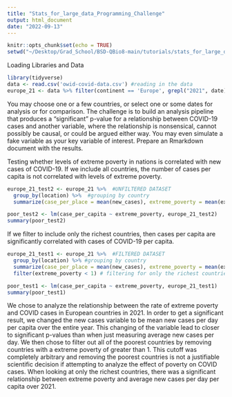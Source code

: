 ```yaml
---
title: "Stats_for_large_data_Programming_Challenge"
output: html_document
date: "2022-09-13"
---
```


```r
knitr::opts_chunk$set(echo = TRUE)
setwd("~/Desktop/Grad_School/BSD-QBio8-main/tutorials/stats_for_large_data")
```


Loading Libraries and Data
```r
library(tidyverse)
data <- read.csv('owid-covid-data.csv') #reading in the data
europe_21 <- data %>% filter(continent == 'Europe', grepl("2021", date)) #selecting for Europe and the year 2021
```
You may choose one or a few countries, or select one or some dates for analysis or for comparison.
The challenge is to build an analysis pipeline that produces a “significant” p-value for a relationship between COVID-19 cases and another variable, where the relationship is nonsensical, cannot possibly be causal, or could be argued either way. You may even simulate a fake variable as your key variable of interest. Prepare an Rmarkdown document with the results.


Testing whether levels of extreme poverty in nations is correlated with new cases of COVID-19. If we include all countries, the number of cases per capita is not correlated with levels of extreme poverty.
```r
europe_21_test2 <- europe_21 %>%  #UNFILTERED DATASET
  group_by(location) %>%  #grouping by country
  summarize(case_per_place = mean(new_cases), extreme_poverty = mean(extreme_poverty), case_per_capita = mean(new_cases/population))  # getting one row per location with cases per capita and extreme poverty

poor_test2 <- lm(case_per_capita ~ extreme_poverty, europe_21_test2)
summary(poor_test2)

```

If we filter to include only the richest countries, then cases per capita are significantly correlated with cases of COVID-19 per capita.

```r
europe_21_test1 <- europe_21 %>%  #FILTERED DATASET
  group_by(location) %>% #grouping by country
  summarize(case_per_place = mean(new_cases), extreme_poverty = mean(extreme_poverty), case_per_capita =  mean(new_cases/population)) %>%  # getting one row per location with cases per capita and extreme poverty
  filter(extreme_poverty < 1) # filtering for only the richest countries

poor_test1 <- lm(case_per_capita ~ extreme_poverty, europe_21_test1)
summary(poor_test1)
```


We chose to analyze the relationship between the rate of extreme poverty and COVID cases in European countries in 2021. In order to get a significant result, we changed the new cases variable to be mean new cases per day per capita over the entire year. This changing of the variable lead to closer to significant p-values than when just measuring average new cases per day. We then chose to filter out all of the poorest countries by removing countries with a extreme poverty of greater than 1. This cutoff was completely arbitrary and removing the poorest countries is not a justifiable scientific decision if attempting to analyze the effect of poverty on COVID cases. When looking at only the richest countries, there was a significant relationship between extreme poverty and average new cases per day per capita over 2021.


